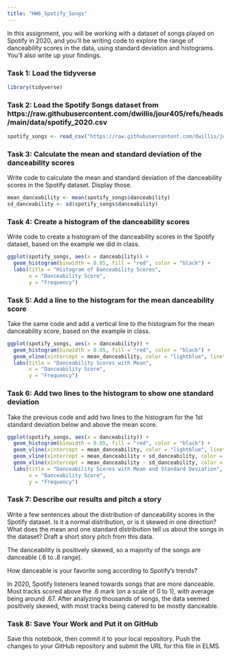 ```yaml
---
title: "HW6_Spotify_Songs"
---
```


In this assignment, you will be working with a dataset of songs played on Spotify in 2020, and you'll be writing code to explore the range of danceability scores in the data, using standard deviation and histograms. You'll also write up your findings.

### Task 1: Load the tidyverse

```r
library(tidyverse)
```

### Task 2: Load the Spotify Songs dataset from https://raw.githubusercontent.com/dwillis/jour405/refs/heads/main/data/spotify_2020.csv

```r
spotify_songs <- read_csv("https://raw.githubusercontent.com/dwillis/jour405/refs/heads/main/data/spotify_2020.csv")
```

### Task 3: Calculate the mean and standard deviation of the danceability scores

Write code to calculate the mean and standard deviation of the danceability scores in the Spotify dataset. Display those.

```r
mean_danceability <- mean(spotify_songs$danceability)
sd_danceability <- sd(spotify_songs$danceability)
```

### Task 4: Create a histogram of the danceability scores

Write code to create a histogram of the danceability scores in the Spotify dataset, based on the example we did in class.

```r
ggplot(spotify_songs, aes(x = danceability)) +
  geom_histogram(binwidth = 0.05, fill = "red", color = "black") +
  labs(title = "Histogram of Danceability Scores",
       x = "Danceability Score",
       y = "Frequency")
```

### Task 5: Add a line to the histogram for the mean danceability score

Take the same code and add a vertical line to the histogram for the mean danceability score, based on the example in class.

```r
ggplot(spotify_songs, aes(x = danceability)) +
  geom_histogram(binwidth = 0.05, fill = "red", color = "black") +
  geom_vline(xintercept = mean_danceability, color = "lightblue", linetype = "dashed", linewidth = 1) +
  labs(title = "Danceability Scores with Mean",
       x = "Danceability Score",
       y = "Frequency")
```


### Task 6: Add two lines to the histogram to show one standard deviation

Take the previous code and add two lines to the histogram for the 1st standard deviation below and above the mean score.

```r
ggplot(spotify_songs, aes(x = danceability)) +
  geom_histogram(binwidth = 0.05, fill = "red", color = "black") +
  geom_vline(xintercept = mean_danceability, color = "lightblue", linetype = "dashed", linewidth = 1) +
  geom_vline(xintercept = mean_danceability + sd_danceability, color = "blue", linetype = "dotted", linewidth = 1) +
  geom_vline(xintercept = mean_danceability - sd_danceability, color = "blue", linetype = "dotted", linewidth = 1) +
  labs(title = "Danceability Scores with Mean and Standard Deviation",
       x = "Danceability Score",
       y = "Frequency")
```

### Task 7: Describe our results and pitch a story

Write a few sentences about the distribution of danceability scores in the Spotify dataset. Is it a normal distribution, or is it skewed in one direction? What does the mean and one standard distribution tell us about the songs in the dataset? Draft a short story pitch from this data.

The danceability is positively skewed, so a majority of the songs are danceable (.6 to .8 range).

How danceable is your favorite song according to Spotify's trends?

In 2020, Spotify listeners leaned towards songs that are more danceable. Most tracks scored above the .6 mark (on a scale of 0 to 1), with average being around .67.  After analyzing thousands of songs, the data seemed positively skewed, with most tracks being catered to be mostly danceable.

### Task 8: Save Your Work and Put it on GitHub

Save this notebook, then commit it to your local repository. Push the changes to your GitHub repository and submit the URL for this file in ELMS.

